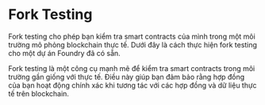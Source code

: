 # Fork Testing


<YouTubePlayer videoId="elQNDzJHMXw"/>

Fork testing cho phép bạn kiểm tra smart contracts của mình trong một môi trường mô phỏng blockchain thực tế. Dưới đây là cách thực hiện fork testing cho một dự án Foundry đã có sẵn.

Fork testing là một công cụ mạnh mẽ để kiểm tra smart contracts trong môi trường gần giống với thực tế. Điều này giúp bạn đảm bảo rằng hợp đồng của bạn hoạt động chính xác khi tương tác với các hợp đồng và dữ liệu thực tế trên blockchain.
